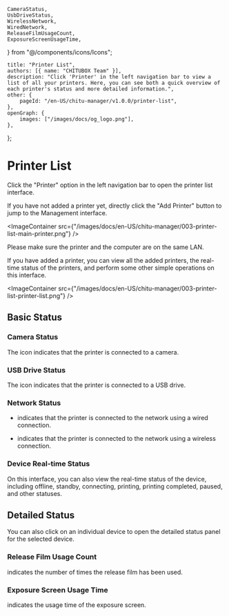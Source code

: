 	CameraStatus,
	UsbDriveStatus,
	WirelessNetwork,
	WiredNetwork,
	ReleaseFilmUsageCount,
	ExposureScreenUsageTime,
} from "@/components/icons/Icons";

	title: "Printer List",
	authors: [{ name: "CHITUBOX Team" }],
	description: "Click 'Printer' in the left navigation bar to view a list of all your printers. Here, you can see both a quick overview of each printer's status and more detailed information.",
	other: {
		pageId: "/en-US/chitu-manager/v1.0.0/printer-list",
	},
	openGraph: {
		images: ["/images/docs/og_logo.png"],
	},
};

# Printer List

Click the "Printer" option in the left navigation bar to open the printer list interface.

If you have not added a printer yet, directly click the "Add Printer" button to jump to the <NextLink href="/en-US/chitu-manager/latest/ui-and-features/management">Management</NextLink> interface.

<ImageContainer
	src={"/images/docs/en-US/chitu-manager/003-printer-list-main-printer.png"}
/>

<Admonition type="note">
	Please make sure the printer and the computer are on the same LAN.
</Admonition>

If you have added a printer, you can view all the added printers, the real-time status of the printers, and perform some other simple <NextLink href="/en-US/chitu-manager/latest/ui-and-features/operations">operations</NextLink> on this interface.

<ImageContainer
	src={"/images/docs/en-US/chitu-manager/003-printer-list-printer-list.png"}
/>

## Basic Status

### Camera Status

The <CameraStatus /> icon indicates that the printer is connected to a camera.

### USB Drive Status

The <UsbDriveStatus /> icon indicates that the printer is connected to a USB drive.

### Network Status

-   <WiredNetwork /> indicates that the printer is connected to the network
    using a wired connection.

-   <WirelessNetwork /> indicates that the printer is connected to the network
    using a wireless connection.

### Device Real-time Status

On this interface, you can also view the real-time status of the device, including offline, standby, connecting, printing, printing completed, paused, and other statuses.

## Detailed Status

You can also click on an individual device to open the detailed status panel for the selected device.

### Release Film Usage Count

<ReleaseFilmUsageCount /> indicates the number of times the release film has
been used.

### Exposure Screen Usage Time

<ExposureScreenUsageTime /> indicates the usage time of the exposure screen.
